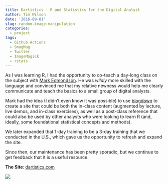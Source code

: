 ```yaml
---
title: Dartistics - R and Statistics for the Digital Analyst
author: Tim Wilson
date: '2016-09-01'
slug: random-image-manipulation
categories:
  - project
tags:
  - Github Actions
  - SmugMug
  - Twitter
  - ImageMagick
  - rstats
---
```


As I was learning R, I had the opportunity to co-teach a day-long class on the subject with [Mark Edmondson](https://twitter.com/holomarked). He was _wildly_ more skilled with the language and convinced me that my relative newness would help me clearly communicate and teach the basics to a small group of digital analysts.

Mark had the idea (I didn't even know it was possible) to use [blogdown](https://bookdown.org/yihui/blogdown/) to create a site that could be both the in-class content (augmented by lecture, live demos, and in-class exercises), as well as a post-class reference that could also be used by other analysts who were looking to learn R (and, ideally, some foundational statistical concepts and methods).

We later expanded that 1-day training to be a 3-day training that we conducted in the U.S., which gave us the opportunity to refresh and expand the site.

Since then, our maintenance has been pretty sporadic, but we continue to get feedback that it is a useful resource.

**The Site**: [dartistics.com](https://dartistics.com)

[![](images/dartistics.jpg)](https://dartistics.com)